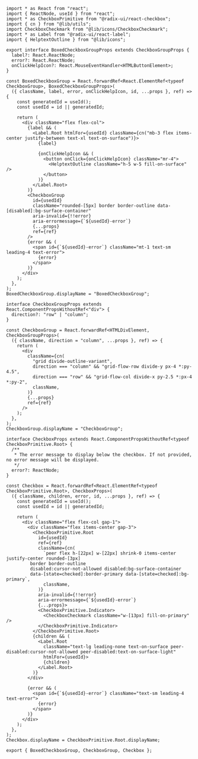 ```tsx
import * as React from "react";
import { ReactNode, useId } from "react";
import * as CheckboxPrimitive from "@radix-ui/react-checkbox";
import { cn } from "@lib/utils";
import CheckboxCheckmark from "@lib/icons/CheckboxCheckmark";
import * as Label from "@radix-ui/react-label";
import { HelptextOutline } from "@lib/icons";

export interface BoxedCheckboxGroupProps extends CheckboxGroupProps {
  label?: React.ReactNode;
  error?: React.ReactNode;
  onClickHelpIcon?: React.MouseEventHandler<HTMLButtonElement>;
}

const BoxedCheckboxGroup = React.forwardRef<React.ElementRef<typeof CheckboxGroup>, BoxedCheckboxGroupProps>(
  ({ className, label, error, onClickHelpIcon, id, ...props }, ref) => {
    const generatedId = useId();
    const usedId = id || generatedId;

    return (
      <div className="flex flex-col">
        {label && (
          <Label.Root htmlFor={usedId} className={cn("mb-3 flex items-center justify-between text-xl text-on-surface")}>
            {label}

            {onClickHelpIcon && (
              <button onClick={onClickHelpIcon} className="mr-4">
                <HelptextOutline className="h-5 w-5 fill-on-surface" />
              </button>
            )}
          </Label.Root>
        )}
        <CheckboxGroup
          id={usedId}
          className="rounded-[5px] border border-outline data-[disabled]:bg-surface-container"
          aria-invalid={!!error}
          aria-errormessage={`${usedId}-error`}
          {...props}
          ref={ref}
        />
        {error && (
          <span id={`${usedId}-error`} className="mt-1 text-sm leading-4 text-error">
            {error}
          </span>
        )}
      </div>
    );
  },
);
BoxedCheckboxGroup.displayName = "BoxedCheckboxGroup";

interface CheckboxGroupProps extends React.ComponentPropsWithoutRef<"div"> {
  direction?: "row" | "column";
}

const CheckboxGroup = React.forwardRef<HTMLDivElement, CheckboxGroupProps>(
  ({ className, direction = "column", ...props }, ref) => {
    return (
      <div
        className={cn(
          "grid divide-outline-variant",
          direction === "column" && "grid-flow-row divide-y px-4 *:py-4.5",
          direction === "row" && "grid-flow-col divide-x py-2.5 *:px-4 *:py-2",
          className,
        )}
        {...props}
        ref={ref}
      />
    );
  },
);
CheckboxGroup.displayName = "CheckboxGroup";

interface CheckboxProps extends React.ComponentPropsWithoutRef<typeof CheckboxPrimitive.Root> {
  /**
   * The error message to display below the checkbox. If not provided, no error message will be displayed.
   */
  error?: ReactNode;
}

const Checkbox = React.forwardRef<React.ElementRef<typeof CheckboxPrimitive.Root>, CheckboxProps>(
  ({ className, children, error, id, ...props }, ref) => {
    const generatedId = useId();
    const usedId = id || generatedId;

    return (
      <div className="flex flex-col gap-1">
        <div className="flex items-center gap-3">
          <CheckboxPrimitive.Root
            id={usedId}
            ref={ref}
            className={cn(
              `peer flex h-[22px] w-[22px] shrink-0 items-center justify-center rounded-[3px]
         border border-outline
         disabled:cursor-not-allowed disabled:bg-surface-container
         data-[state=checked]:border-primary data-[state=checked]:bg-primary`,
              className,
            )}
            aria-invalid={!!error}
            aria-errormessage={`${usedId}-error`}
            {...props}>
            <CheckboxPrimitive.Indicator>
              <CheckboxCheckmark className="w-[13px] fill-on-primary" />
            </CheckboxPrimitive.Indicator>
          </CheckboxPrimitive.Root>
          {children && (
            <Label.Root
              className="text-lg leading-none text-on-surface peer-disabled:cursor-not-allowed peer-disabled:text-on-surface-light"
              htmlFor={usedId}>
              {children}
            </Label.Root>
          )}
        </div>

        {error && (
          <span id={`${usedId}-error`} className="text-sm leading-4 text-error">
            {error}
          </span>
        )}
      </div>
    );
  },
);
Checkbox.displayName = CheckboxPrimitive.Root.displayName;

export { BoxedCheckboxGroup, CheckboxGroup, Checkbox };
```
